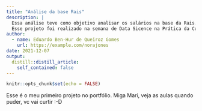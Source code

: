```yaml
---
title: "Análise da base Rais"
description: |
  Essa análise teve como objetivo analisar os salários na base da Rais.
  Esse projeto foi realizado na semana de Data Sicence na Prática da Curso - R.
author:
  - name: Eduardo Ben-Hur de Queiroz Gomes
    url: https://example.com/norajones
date: 2021-12-07
output:
  distill::distill_article:
    self_contained: false
---
```



```r
knitr::opts_chunk$set(echo = FALSE)
```

Esse é o meu primeiro projeto no portfólio.
Miga Mari, veja as aulas quando puder, vc vai curtir :-D


